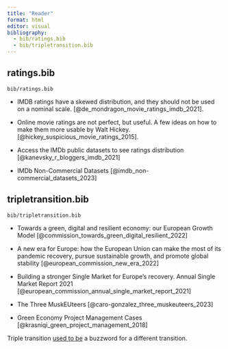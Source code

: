 ```yaml
---
title: "Reader"
format: html
editor: visual
bibliography: 
  - bib/ratings.bib
  - bib/tripletransition.bib
---
```


## ratings.bib

`bib/ratings.bib`

-   IMDB ratings have a skewed distribution, and they should not be used on a nominal scale. [@de_mondragon_movie_ratings_imdb_2021].

-   Online movie ratings are not perfect, but useful. A few ideas on how to make them more usable by Walt Hickey. [@hickey_suspicious_movie_ratings_2015].

-   Access the IMDb public datasets to see ratings distribution [@kanevsky_r_bloggers_imdb_2021]

-   IMDb Non-Commercial Datasets [@imdb_non-commercial_datasets_2023]

## tripletransition.bib

`bib/tripletransition.bib`

-   Towards a green, digital and resilient economy: our European Growth Model [@commission_towards_green_digital_resilient_2022]

-   A new era for Europe: how the European Union can make the most of its pandemic recovery, pursue sustainable growth, and promote global stability [@european_commission_new_era_2022]

-   Building a stronger Single Market for Europe's recovery. Annual Single Market Report 2021 [@european_commission_annual_single_market_report_2021]

-   The Three MuskEUteers [@caro-gonzalez_three_muskeuteers_2023]

-   Green Economy Project Management Cases [@krasniqi_green_project_management_2018]

Triple transition [used to be](https://link.springer.com/chapter/10.1007/978-3-642-52404-2_2) a buzzword for a different transition.
